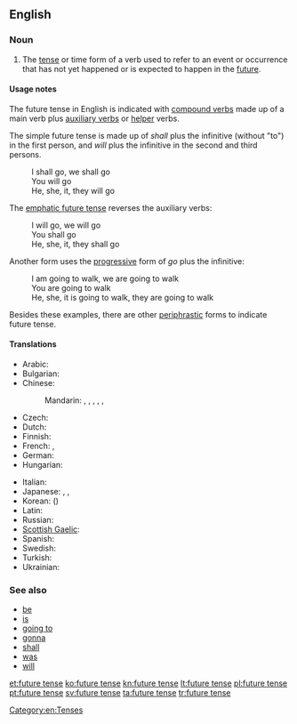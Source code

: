 ==English==

===Noun===
{{en-noun|sg=[[future]] [[tense]]}}

# {{grammar}} The [[tense]] or time form of a verb used to refer to an event or occurrence that has not yet happened or is expected to happen in the [[future]].

====Usage notes====
The future tense in English is indicated with [[compound verb]]s made up of a main verb plus [[auxiliary verb]]s or [[helper]] verbs.

The simple future tense is made up of ''shall'' plus the infinitive (without "to") in the first person, and ''will'' plus the infinitive in the second and third persons.
: I shall go, we shall go
: You will go
: He, she, it, they will go

The [[emphatic future tense]] reverses the auxiliary verbs:
: I will go, we will go
: You shall go
: He, she, it, they shall go

Another form uses the [[progressive]] form of ''go'' plus the infinitive:
: I am going to walk, we are going to walk
: You are going to walk
: He, she, it is going to walk, they are going to walk

Besides these examples, there are other [[periphrastic]] forms to indicate future tense.

====Translations====
{{trans-top|time form of a verb}}
* Arabic: {{t|ar|مستقبل|m|tr=mustáqbal|sc=Arab}}
* Bulgarian: {{t|bg|бъдеще време|c|tr=bǎdešte vréme|sc=Cyrl}}
* Chinese:
*: Mandarin: {{t|zh|將來時態|sc=Hani}}, {{t|zh|将来时态|tr=jiānglái shítài|sc=Hani}}, {{t|zh|將來時制|sc=Hani}}, {{t|zh|将来时制|tr=jiānglái shízhì|sc=Hani}}, {{t|zh|將來時|sc=Hani}}, {{t|zh|将来时|tr=jiāngláishí|sc=Hani}}
* Czech: {{t-|cs|budoucí čas}}
* Dutch: {{t+|nl|toekomende tijd|m}}
* Finnish: {{t+|fi|futuuri}}
* French: {{t+|fr|futur|m}}, {{t+|fr|futur simple|m}}
* German: {{t+|de|Futur|n}}
* Hungarian: {{t+|hu|jövő idő}}
{{trans-mid}}
* Italian: {{t+|it|futuro|m}}
* Japanese: {{t|ja|未来時制|tr=みらいじせい, mírai-jisei|sc=Jpan}}, {{t|ja|未来形|tr=みらいけい, míraikei|sc=Jpan}}, {{t|ja|未来|tr=みらい, mírai|sc=Jpan}}
* Korean: {{t|ko|미래 시제|tr=mirae sije|sc=Kore}} ({{t|ko|未來時制|sc=Kore}})
* Latin: {{t-|la|futurum}}
* Russian: {{t+|ru|будущее время|n|tr=búduščeje vrémja}}
* [[Scottish Gaelic]]: {{t-|gd|tràth teachdail|m|xs=Scottish Gaelic}}
* Spanish: {{t+|es|futuro|m}}
* Swedish: {{t-|sv|futurum}}
* Turkish: {{t+|tr|gelecek zaman}}
* Ukrainian: {{t|uk|майбутній час|m|tr=majbútnij čas|sc=Cyrl}}
{{trans-bottom}}

===See also===
* [[be]]
* [[is]]
* [[going to]]
* [[gonna]]
* [[shall]]
* [[was]]
* [[will]]

[[Category:en:Tenses]]

[[et:future tense]]
[[ko:future tense]]
[[kn:future tense]]
[[lt:future tense]]
[[pl:future tense]]
[[pt:future tense]]
[[sv:future tense]]
[[ta:future tense]]
[[tr:future tense]]